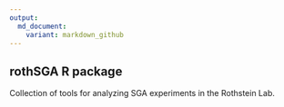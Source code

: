 ```yaml
---
output:
  md_document:
    variant: markdown_github
---
```


## rothSGA R package

Collection of tools for analyzing SGA experiments in the Rothstein Lab.
